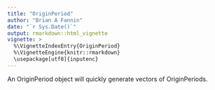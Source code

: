 ```yaml
---
title: "OriginPeriod"
author: "Brian A Fannin"
date: "`r Sys.Date()`"
output: rmarkdown::html_vignette
vignette: >
  %\VignetteIndexEntry{OriginPeriod}
  %\VignetteEngine{knitr::rmarkdown}
  \usepackage[utf8]{inputenc}
---
```


An OriginPeriod object will quickly generate vectors of OriginPeriods. 